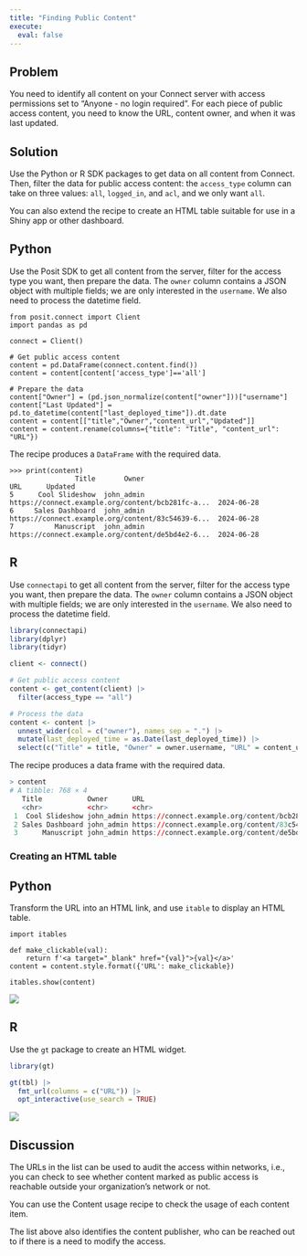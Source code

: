 ```yaml
---
title: "Finding Public Content"
execute:
  eval: false
---
```


## Problem

You need to identify all content on your Connect server with access permissions set to "Anyone - no login required". For each piece of public access content, you need to know the URL, content owner, and when it was last updated.

## Solution

Use the Python or R SDK packages to get data on all content from Connect. Then, filter the data for public access content: the `access_type` column can take on three values: `all`, `logged_in`, and `acl`, and we only want `all`.

You can also extend the recipe to create an HTML table suitable for use in a Shiny app or other dashboard.

::: {.panel-tabset group="language"}

## Python

Use the Posit SDK to get all content from the server, filter for the access type you want, then prepare the data. The `owner` column contains a JSON object with multiple fields; we are only interested in the `username`. We also need to process the datetime field.


```.python
from posit.connect import Client
import pandas as pd

connect = Client()

# Get public access content
content = pd.DataFrame(connect.content.find())
content = content[content['access_type']=='all']

# Prepare the data
content["Owner"] = (pd.json_normalize(content["owner"]))["username"]
content["Last Updated"] = pd.to_datetime(content["last_deployed_time"]).dt.date
content = content[["title","Owner","content_url","Updated"]]
content = content.rename(columns={"title": "Title", "content_url": "URL"})
```

The recipe produces a `DataFrame` with the required data.

```.python
>>> print(content)
                Title       Owner                                                URL      Updated
5      Cool Slideshow  john_admin  https://connect.example.org/content/bcb281fc-a...  2024-06-28
6     Sales Dashboard  john_admin  https://connect.example.org/content/83c54639-6...  2024-06-28
7          Manuscript  john_admin  https://connect.example.org/content/de5bd4e2-6...  2024-06-28
```

## R

Use `connectapi` to get all content from the server, filter for the access type you want, then prepare the data. The `owner` column contains a JSON object with multiple fields; we are only interested in the `username`. We also need to process the datetime field.

```.r
library(connectapi)
library(dplyr)
library(tidyr)

client <- connect()

# Get public access content
content <- get_content(client) |>
  filter(access_type == "all")

# Process the data
content <- content |>
  unnest_wider(col = c("owner"), names_sep = ".") |>
  mutate(last_deployed_time = as.Date(last_deployed_time)) |>
  select(c("Title" = title, "Owner" = owner.username, "URL" = content_url, "Updated" = last_deployed_time))
```

The recipe produces a data frame with the required data.

```.r
> content
# A tibble: 768 × 4
   Title           Owner      URL                                                                       Updated   
   <chr>           <chr>      <chr>                                                                     <date>    
 1  Cool Slideshow john_admin https://connect.example.org/content/bcb281fc-aa3b-4341-93eb-081814608c94/ 2024-06-28
 2 Sales Dashboard john_admin https://connect.example.org/content/83c54639-6030-4054-8066-5011b9fb796d/ 2024-06-28
 3      Manuscript john_admin https://connect.example.org/content/de5bd4e2-6ed5-49cb-99fa-8c6736cbcbaa/ 2024-06-28
```
:::

### Creating an HTML table

::: {.panel-tabset group="language"}

## Python

Transform the URL into an HTML link, and use `itable` to display an HTML table.

```.python
import itables

def make_clickable(val):
    return f'<a target="_blank" href="{val}">{val}</a>'
content = content.style.format({'URL': make_clickable})

itables.show(content)
```

![](./images/example-py.png)

## R

Use the `gt` package to create an HTML widget.

```.r
library(gt)

gt(tbl) |>
  fmt_url(columns = c("URL")) |>
  opt_interactive(use_search = TRUE)
```

![](./images/example-r.png)

:::

## Discussion

The URLs in the list can be used to audit the access within networks, i.e., you can check to see whether content marked as public access is reachable outside your organization's network or not.

You can use the Content usage recipe to check the usage of each content item.

The list above also identifies the content publisher, who can be reached out to if there is a need to modify the access.
